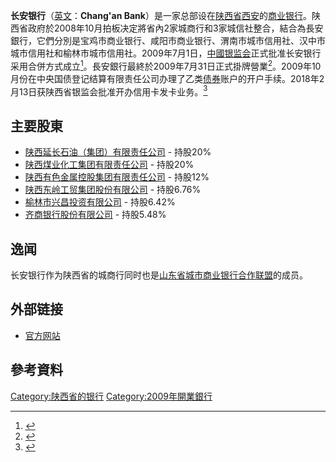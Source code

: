 {{Bank Financial Information
| name = 长安银行股份有限公司
| else_name = Chang'an Bank 
| image = [[File:Changan_Bank_Logo.png|260px]]
| full_name = 
| abbreviated_name = 长安银行
| market_information =
| CNAPS_code = 
| isin_code = 
| swift_code = 
| WKN_Number = 
| CBRC_code =
| NACAO_code =
| iban_code =
| finance_code_list = 
| finance_code = 
| banktype = [[城市商业银行|城市商业银行]]
| open_date = {{start date and age|2009|7|31|p=yes}}
| closing_date =
| zip_code = 
| location = {{PRC}}<br>[[陕西省|陕西省]][[西安市|西安市]]高新技术产业开发区高新四路13号朗臣大厦
| slogan = 
| chairman = [[张全明|张全明]]
| president = 
| revenue = 
| operating_income = 
| net_income = 
| assets = 2122亿元（2018年6月末）
| equity = 
| capital = 
| num_employees = 
| major_shareholder = 
| subsid = 
| homepage = [http://www.ccabchina.com/ 長安銀行]
| footnotes = 
}}
'''长安银行'''（[[英文|英文]]：'''Chang'an Bank'''）是一家总部设在[[陕西省|陕西省]][[西安|西安]]的[[商业银行|商业银行]]。陕西省政府於2008年10月拍板决定將省內2家城商行和3家城信社整合，結合為長安銀行，它們分別是宝鸡市商业银行、咸阳市商业银行、渭南市城市信用社、汉中市城市信用社和榆林市城市信用社。2009年7月1日，[[中國银监会|中國银监会]]正式批准长安银行采用合併方式成立<ref>{{Cite web |url=http://www.616ka.com/html/bank/zzyh/2009/0726/1455.html |title=“2+3”重组完成 长安银行月底开业 |access-date=2009-10-24 |archive-date=2019-12-05 |archive-url=https://web.archive.org/web/20191205003529/https://www.616ka.com/html/bank/zzyh/2009/0726/1455.html |dead-url=yes }}</ref>。長安銀行最終於2009年7月31日正式掛牌營業<ref>{{Cite web |url=http://www.51jixiang.com/news/article/2009-8/5671.htm |title=长安银行今日挂牌 |access-date=2009-10-24 |archive-date=2018-07-06 |archive-url=https://web.archive.org/web/20180706132536/http://www.51jixiang.com/news/article/2009-8/5671.htm |dead-url=no }}</ref>。2009年10月份在中央国债登记结算有限责任公司办理了乙类[[债券|债券]]账户的开户手续。2018年2月13日获陕西省银监会批准开办信用卡发卡业务。<ref>{{Cite web |url=http://www.cbrc.gov.cn/chinese/home/docView/76A9E284B8E348AFB0F35751B429639F.html |title=关于长安银行股份有限公司 开办信用卡发卡业务的批复 |access-date=2018-07-06 |archive-url=https://web.archive.org/web/20180706163346/http://www.cbrc.gov.cn/chinese/home/docView/76A9E284B8E348AFB0F35751B429639F.html |archive-date=2018-07-06 |dead-url=yes }}</ref>

==主要股東==
*[[陕西延长石油（集团）有限责任公司|陕西延长石油（集团）有限责任公司]] - 持股20%
*[[陕西煤业化工集团有限责任公司|陕西煤业化工集团有限责任公司]] - 持股20%
*[[陕西有色金属控股集团有限责任公司|陕西有色金属控股集团有限责任公司]] - 持股12%
*[[陕西东岭工贸集团股份有限公司|陕西东岭工贸集团股份有限公司]] - 持股6.76%
*[[榆林市兴昌投资有限公司|榆林市兴昌投资有限公司]] - 持股6.42%
*[[齐商银行股份有限公司|齐商银行股份有限公司]] - 持股5.48%

==逸闻==
长安银行作为陕西省的城商行同时也是[[山东省城市商业银行合作联盟有限公司|山东省城市商业银行合作联盟]]的成员。

==外部链接==
*[http://www.ccabchina.com/ 官方网站] {{Wayback|url=http://www.ccabchina.com/ |date=20210402040747 }}

==參考資料==
<references/>

{{中华人民共和国城市商业银行}}
[[Category:陕西省的银行|Category:陕西省的银行]]
[[Category:2009年開業銀行|Category:2009年開業銀行]]